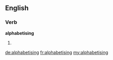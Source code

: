==English==

===Verb===
'''alphabetising'''

# {{present participle of|alphabetise}}

[[de:alphabetising]]
[[fr:alphabetising]]
[[my:alphabetising]]